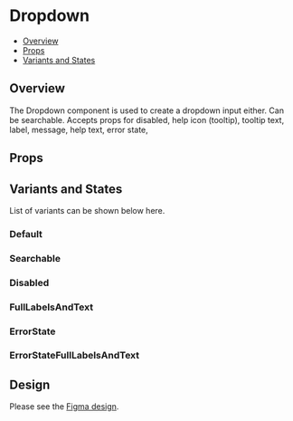 

<Meta of={Dropdown} />

# Dropdown

- [Overview](#overview)
- [Props](#props)
- [Variants and States](#variants-and-states)

## Overview
The Dropdown component is used to create a dropdown input either. Can be searchable. Accepts props for disabled, help icon (tooltip), tooltip text, label, message, help text, error state, 

## Props
<Controls />

## Variants and States
List of variants can be shown below here.

### Default
<Canvas of={Dropdown.Default} />

### Searchable
<Canvas of={Dropdown.Searchable} />

### Disabled
<Canvas of={Dropdown.Disabled} />

### FullLabelsAndText
<Canvas of={Dropdown.FullLabelsAndText} />

### ErrorState
<Canvas of={Dropdown.ErrorState} />

### ErrorStateFullLabelsAndText
<Canvas of={Dropdown.ErrorStateFullLabelsAndText} />

## Design
Please see the [Figma design](<https://www.figma.com/design/n2NzB4G3OTR74o3dQ4BOwm/My-Account-%26-Sign-up-Component-library?node-id=47-12288>).
